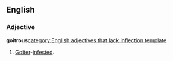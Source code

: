 ==English==
===Adjective===
'''goitrous'''[[category:English adjectives that lack inflection template]]
#[[goiter|Goiter]]-[[infested]].